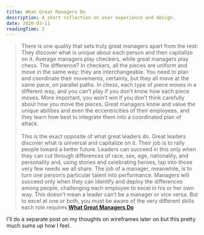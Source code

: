 ```yaml
---
title: What Great Managers Do
description: A short reflection on user experience and design.
date: 2020-03-11
readingTime: 2
---
```


>There is one quality that sets truly great managers apart from the rest: They discover what is unique about each person and then capitalize on it. Average managers play checkers, while great managers play chess. The difference? In checkers, all the pieces are uniform and move in the same way; they are interchangeable. You need to plan and coordinate their movements, certainly, but they all move at the same pace, on parallel paths. In chess, each type of piece moves in a different way, and you can’t play if you don’t know how each piece moves. More important, you won’t win if you don’t think carefully about how you move the pieces. Great managers know and value the unique abilities and even the eccentricities of their employees, and they learn how best to integrate them into a coordinated plan of attack.<br /><br />
This is the exact opposite of what great leaders do. Great leaders discover what is universal and capitalize on it. Their job is to rally people toward a better future. Leaders can succeed in this only when they can cut through differences of race, sex, age, nationality, and personality and, using stories and celebrating heroes, tap into those very few needs we all share. The job of a manager, meanwhile, is to turn one person’s particular talent into performance. Managers will succeed only when they can identify and deploy the differences among people, challenging each employee to excel in his or her own way. This doesn’t mean a leader can’t be a manager or vice versa. But to excel at one or both, you must be aware of the very different skills each role requires.**<a href="https://hbr.org/2005/03/what-great-managers-do">What Great Managers Do</a>**

I'll do a separate post on my thoughts on wireframes later on but this pretty much sums up how I feel.